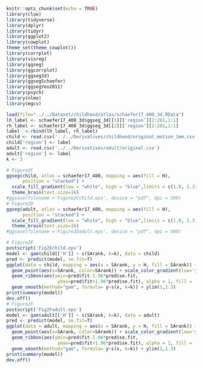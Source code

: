 
```r
knitr::opts_chunk$set(echo = TRUE)
library(clue)
library(tidyverse)
library(dplyr)
library(tidyr)
library(ggplot2)
library(cowplot)
theme_set(theme_cowplot())
library(corrplot)
library(visreg)
library(ggseg)
library(ggcorrplot)
library(ggseg3d)
library(ggsegSchaefer)
library(ggsegYeo2011)
library(psych)
library(nlme)
library(mgcv)

load(file="../../Dataset/childhood/atlas/schaefer17_400_3d.RData")
lh_label <- schaefer17_400_3d$ggseg_3d[[1]]['region'][2:201,1:1]
rh_label <- schaefer17_400_3d$ggseg_3d[[2]]['region'][2:201,1:1]
label  <-rbind(lh_label, rh_label)
child <- read.csv('../../Derivatives/childhood/original_motion_1mm.csv')
child['region'] <- label
adult <- read.csv('../../Derivatives/adult/original.csv')
adult['region'] <- label
k <- 3
```

```r
# Figure2C
ggseg(child, atlas = schaefer17_400, mapping = aes(fill = H), 
      position = "stacked") +
  scale_fill_gradient(low = "white", high = "blue",limits = c(1.0, 1.31)) +
  theme_brain(text.size=16)
#ggsave(filename ='Figure2Cchild.eps', device = "pdf", dpi = 500)
# Figure2D
ggseg(adult, atlas = schaefer17_400, mapping = aes(fill = H), 
      position = "stacked") +
  scale_fill_gradient(low = "white", high = "blue",limits = c(1.0, 1.31)) +
  theme_brain(text.size=16)
#ggsave(filename ='Figure2Dadult.eps', device = "pdf", dpi = 500)
```

```r
# Figure2E
postscript('Fig2Echild.eps') 
model <- gam(child[['H']] ~ s(SArank, k=k), data = child)
pred <- predict(model, se.fit=T)
ggplot(data = child, mapping = aes(x = SArank, y = H, fill = SArank)) +
  geom_point(aes(x=SArank, color=SArank)) + scale_color_gradient(low='yellow', high='purple') +
  geom_ribbon(aes(ymin=pred$fit-1.96*pred$se.fit,
                   ymax=pred$fit+1.96*pred$se.fit), alpha = 1, fill = 'gray') +
  geom_smooth(method="gam", formula= y~s(x, k=k)) + ylim(1,1.3) 
print(summary(model))
dev.off()
# Figure2F
postscript('Fig2Fadult.eps') 
model <- gam(adult[['H']] ~ s(SArank, k=k), data = adult)
pred <- predict(model, se.fit=T)
ggplot(data = adult, mapping = aes(x = SArank, y = H, fill = SArank)) +
  geom_point(aes(x=SArank, color=SArank)) + scale_color_gradient(low='yellow', high='purple') +
  geom_ribbon(aes(ymin=pred$fit-1.96*pred$se.fit,
                   ymax=pred$fit+1.96*pred$se.fit), alpha = 1, fill = 'gray') +
  geom_smooth(method="gam", formula= y~s(x, k=k)) + ylim(1,1.3)
print(summary(model))
dev.off()
```